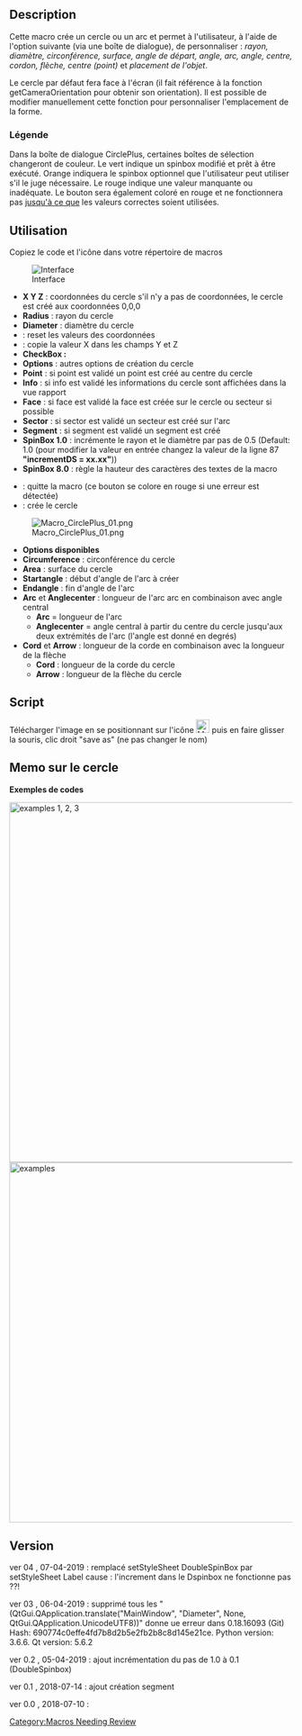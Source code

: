 <languages/>

<div class="mw-translate-fuzzy">
{{Macro/fr
|Name=Macro CirclePlus
|Name/fr=Macro CirclePlus
|Icon=Macro_CirclePlus.png
|Description=Créer un cercle ou un arc en indiquant le rayon, le diamètre, la circonférence, la surface, l'angle de départ, l'angle final, l'arc, le centre de l'angle, la corde, la flèche, le centre (point), l'objet de placement au choix (par l'interface graphique).
|Download=[https://www.freecadweb.org/wiki/images/4/4c/Macro_CirclePlus.png Icône de la barre d'outils].
|Author=mario52
|FCVersion=Toutes
|Version=0.4
|Date=2019/04/07
}}
</div>

==Description==

Cette macro crée un cercle ou un arc et permet à l'utilisateur, à l'aide de l'option suivante (via une boîte de dialogue), de personnaliser : ''rayon, diamètre, circonférence, surface, angle de départ, angle, arc, angle, centre, cordon, flèche, centre (point)'' et ''placement de l'objet''.

Le cercle par défaut fera face à l'écran (il fait référence à la fonction getCameraOrientation pour obtenir son orientation). Il est possible de modifier manuellement cette fonction pour personnaliser l'emplacement de la forme.  

<span id="Legend"></span>
=== Légende ===

Dans la boîte de dialogue CirclePlus, certaines boîtes de sélection changeront de couleur. Le vert indique un spinbox modifié et prêt à être exécuté. Orange indiquera le spinbox optionnel que l'utilisateur peut utiliser s'il le juge nécessaire. Le rouge indique une valeur manquante ou inadéquate. Le bouton {{KEY|Ok}} sera également coloré en rouge et ne fonctionnera pas <u>jusqu'à ce que</u> les valeurs correctes soient utilisées.

{{Codeextralink|https://gist.githubusercontent.com/mario52a/0ed8129bacbe9124a41e3ae1d378d5b7/raw/3f810ac142dd0d9245c5ccc964b8b2d7d750b276/Macro%2520CirclePlus.FCMacro}}

<span id="Usage"></span>
==Utilisation==

Copiez le code et l'icône dans votre répertoire de macros

[[File:Macro CirclePlus 00.png|left|Interface]]

*'''X Y Z''' : coordonnées du cercle s'il n'y a pas de coordonnées, le cercle est créé aux coordonnées 0,0,0
*'''Radius''' : rayon du cercle
*'''Diameter''' : diamètre du cercle
*'''{{KEY|Reset}}''' : reset les valeurs des coordonnées
*'''{{KEY|Equal}}''' : copie la valeur X dans les champs Y et Z
*'''CheckBox :'''
*'''Options''' : autres options de création du cercle
*'''Point''' : si point est validé un point est créé au centre du cercle
*'''Info''' : si info est validé les informations du cercle sont affichées dans la vue rapport
*'''Face''' : si face est validé la face est créée sur le cercle ou secteur si possible
*'''Sector''' : si sector est validé un secteur est créé sur l'arc
*'''Segment''' : si segment est validé un segment est créé
*'''SpinBox 1.0''' : incrémente le rayon et le diamètre par pas de 0.5 (Default: 1.0 (pour modifier la valeur en entrée changez la valeur de la ligne 87 '''"incrementDS = xx.xx"'''))
*'''SpinBox 8.0''' : règle la hauteur des caractères des textes de la macro

*'''{{KEY|Quit}}''' : quitte la macro (ce bouton se colore en rouge si une erreur est détectée)
*'''{{KEY|Ok}}''' : crée le cercle
{{clear}}
[[File:Macro CirclePlus 01.png|left]]

*'''Options disponibles'''
*'''Circumference''' : circonférence du cercle
*'''Area''' : surface du cercle
*'''Startangle''' : début d'angle de l'arc à créer
*'''Endangle''' : fin d'angle de l'arc
*'''Arc''' et '''Anglecenter''' : longueur de l'arc arc en combinaison avec angle central
** '''Arc''' =  longueur de l'arc
** '''Anglecenter''' = angle central à partir du centre du cercle jusqu'aux deux extrémités de l'arc (l'angle est donné en degrés)
*'''Cord''' et '''Arrow''' : longueur de la corde en combinaison avec la longueur de la flèche
** '''Cord''' : longueur de la corde du cercle
** '''Arrow''' : longueur de la flèche du cercle 
{{clear}}

==Script==

Télécharger l'image en se positionnant sur l'icône [[File:Macro_CirclePlus.png|24px]] puis en faire glisser la souris, clic droit "save as" (ne pas changer le nom)

{{CodeDownload|https://gist.github.com/mario52a/0ed8129bacbe9124a41e3ae1d378d5b7|Dernière version de Macro_CirclePlus <br />l'icône se trouve en fin de page}}

<span id="Memo_of_circle"></span>
==Memo sur le cercle==

'''Exemples de codes'''

[[File:Macro Circle 01.png|640px|center|examples 1, 2, 3]]
{{clear}}
[[File:Macro Circle 02.png|640px|center|examples]]
{{clear}}

==Version==

ver 04 , 07-04-2019 : remplacé setStyleSheet DoubleSpinBox par setStyleSheet Label cause : l'increment dans le Dspinbox ne fonctionne pas ??!

ver 03 , 06-04-2019 : supprimé tous les "(QtGui.QApplication.translate("MainWindow", "Diameter", None, QtGui.QApplication.UnicodeUTF8))" donne ue erreur dans 0.18.16093 (Git) Hash: 690774c0effe4fd7b8d2b5e2fb2b8c8d145e21ce. Python version: 3.6.6. Qt version: 5.6.2

ver 0.2 , 05-04-2019 : ajout incrémentation du pas de 1.0 à 0.1 (DoubleSpinbox)

ver 0.1 , 2018-07-14 : ajout création segment

ver 0.0 , 2018-07-10 :



[[Category:Macros Needing Review]]